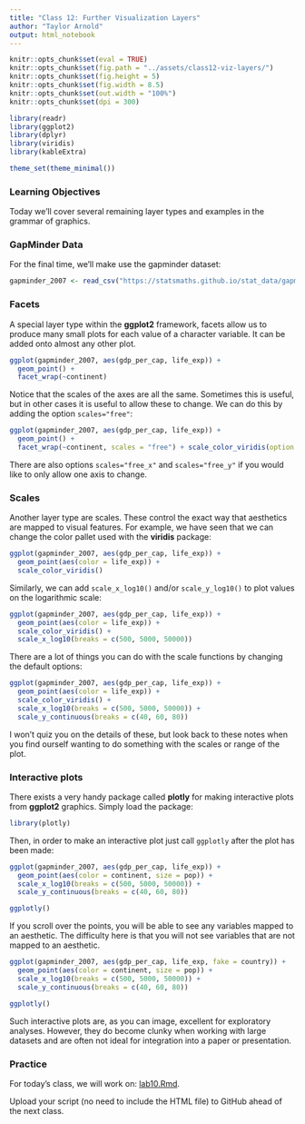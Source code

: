 ```yaml
---
title: "Class 12: Further Visualization Layers"
author: "Taylor Arnold"
output: html_notebook
---
```


```r
knitr::opts_chunk$set(eval = TRUE)
knitr::opts_chunk$set(fig.path = "../assets/class12-viz-layers/")
knitr::opts_chunk$set(fig.height = 5)
knitr::opts_chunk$set(fig.width = 8.5)
knitr::opts_chunk$set(out.width = "100%")
knitr::opts_chunk$set(dpi = 300)
```

```r
library(readr)
library(ggplot2)
library(dplyr)
library(viridis)
library(kableExtra)

theme_set(theme_minimal())
```

### Learning Objectives

Today we'll cover several remaining layer types and examples in the grammar of
graphics.

### GapMinder Data

For the final time, we'll make use the gapminder dataset:

```r
gapminder_2007 <- read_csv("https://statsmaths.github.io/stat_data/gapminder_2007.csv")
```

### Facets

A special layer type within the **ggplot2** framework, facets allow us
to produce many small plots for each value of a character variable. It
can be added onto almost any other plot.

```r
ggplot(gapminder_2007, aes(gdp_per_cap, life_exp)) +
  geom_point() +
  facet_wrap(~continent)
```

Notice that the scales of the axes are all the same. Sometimes this is
useful, but in other cases it is useful to allow these to change. We
can do this by adding the option `scales="free"`:

```r
ggplot(gapminder_2007, aes(gdp_per_cap, life_exp)) +
  geom_point() +
  facet_wrap(~continent, scales = "free") + scale_color_viridis(option = "A")
```

There are also options `scales="free_x"` and `scales="free_y"` if you
would like to only allow one axis to change.

### Scales

Another layer type are scales. These control the exact way that aesthetics
are mapped to visual features. For example, we have seen that we can change
the color pallet used with the **viridis** package:

```r
ggplot(gapminder_2007, aes(gdp_per_cap, life_exp)) +
  geom_point(aes(color = life_exp)) +
  scale_color_viridis()
```

Similarly, we can add `scale_x_log10()` and/or `scale_y_log10()` to plot
values on the logarithmic scale:

```r
ggplot(gapminder_2007, aes(gdp_per_cap, life_exp)) +
  geom_point(aes(color = life_exp)) +
  scale_color_viridis() +
  scale_x_log10(breaks = c(500, 5000, 50000))
```

There are a lot of things you can do with the scale functions by changing
the default options:

```r
ggplot(gapminder_2007, aes(gdp_per_cap, life_exp)) +
  geom_point(aes(color = life_exp)) +
  scale_color_viridis() +
  scale_x_log10(breaks = c(500, 5000, 50000)) +
  scale_y_continuous(breaks = c(40, 60, 80))
```

I won't quiz you on the details of these, but look back to these notes when
you find ourself wanting to do something with the scales or range of the
plot.

### Interactive plots

There exists a very handy package called **plotly** for making interactive
plots from **ggplot2** graphics. Simply load the package:

```r
library(plotly)
```

Then, in order to make an interactive plot just call `ggplotly` after the
plot has been made:

```r
ggplot(gapminder_2007, aes(gdp_per_cap, life_exp)) +
  geom_point(aes(color = continent, size = pop)) +
  scale_x_log10(breaks = c(500, 5000, 50000)) +
  scale_y_continuous(breaks = c(40, 60, 80))

ggplotly()
```

If you scroll over the points, you will be able to see any variables mapped
to an aesthetic. The difficulty here is that you will not see variables that
are not mapped to an aesthetic.

```r
ggplot(gapminder_2007, aes(gdp_per_cap, life_exp, fake = country)) +
  geom_point(aes(color = continent, size = pop)) +
  scale_x_log10(breaks = c(500, 5000, 50000)) +
  scale_y_continuous(breaks = c(40, 60, 80))

ggplotly()
```

Such interactive plots are, as you can image, excellent for exploratory analyses.
However, they do become clunky when working with large datasets and are often
not ideal for integration into a paper or presentation.

### Practice

For today's class, we will work on:
<a href="https://raw.githubusercontent.com/statsmaths/stat209/master/labs/lab10.Rmd" download="lab10.Rmd" target="_blank">lab10.Rmd</a>.

Upload your script (no need to include the HTML file) to GitHub ahead of the
next class.








